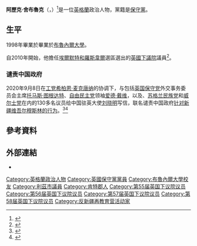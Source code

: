 {{noteTA
|T=zh-cn:亚历克·谢尔布鲁克;zh-hant:阿歷克·舍布魯克;
|1=zh-cn:亚历克·谢尔布鲁克;zh-hant:阿歷克·舍布魯克;
|2=zh-cn:谢尔布鲁克;zh-hant:舍布魯克;
|3=zh-cn:亚历克;zh-hant:阿歷克;
}}
{{Infobox officeholder
| 姓名          = 阿歷克·舍布魯克
| 原名          = Alec Shelbrooke
| honorific-suffix = {{Post-nominals|country=GBR|size=100%|MP}}
| 圖像          = Official portrait of Alec Shelbrooke crop 2.jpg
| 圖像說明      = 
| 性別                      = 男
| 出生日期                  = {{Birth date and age|df=yes|1976|01|10}}
| 出生地點                  = {{英國}}[[布羅姆利|布羅姆利]]
| 國籍                      = {{英國}}
| 政黨                      = [[保守黨_(英國)|保守黨]]
| 母校                      = [[布魯內爾大學|布魯內爾大學]]
}}
'''阿歷克·舍布魯克'''（{{lang-en|Alec Shelbrooke}}，{{bd|1976年|1月10日}}）<ref>{{Cite web |url=http://www.ukwhoswho.com/view/article/oupww/whoswho/U251667/ |title=存档副本 |accessdate=2016-03-09 |archive-date=2019-07-13 |archive-url=https://web.archive.org/web/20190713133544/https://www.ukwhoswho.com/view/10.1093/ww/9780199540884.001.0001/ww-9780199540884-e-251667;jsessionid=09BBA2C6683CDFDDBBB32C90B04C9C27 |dead-url=no }}</ref>是一位[[英格蘭|英格蘭]]政治人物，黨籍是[[保守黨_(英國)|保守黨]]。

==生平==
1998年畢業於畢業於[[布魯內爾大學|布魯內爾大學]]。

自2010年開始，他擔任[[埃爾默特和羅斯韋爾_(英國國會選區)|埃爾默特和羅斯韋爾]]選區選出的[[英國下議院|英國下議院]]議員<ref name="Election 2010">{{cite news|url=http://news.bbc.co.uk/1/shared/election2010/results/constituency/b61.stm|title=Election 2010: Elmet and Rothwell|work=BBC News|accessdate=7 May 2010|archiveurl=https://web.archive.org/web/20100426214832/http://news.bbc.co.uk/1/shared/election2010/results/constituency/b61.stm|archivedate=2010-04-26|deadurl=no}}</ref>。

===谴责中国政府===
2020年9月8日在[[英国工党|工党]][[希柏恩·麦克唐纳|希柏恩·麦克唐纳]]的协调下，与包括[[英国保守党|英国保守党]]外交事务委员会主席[[托马斯·图根达特|托马斯·图根达特]]、[[自由民主党_(英国)|自由民主党]]领袖[[爱德·戴维|爱德·戴维]]，以及{{le|英国绿党|Green Party (UK)}}、[[苏格兰民族党|苏格兰民族党]]和[[威尔士党|威尔士党]]在内的130多名议员给中国驻英大使[[刘晓明|刘晓明]]写信，联名谴责中国政府[[新疆再教育营|针对新疆维吾尔穆斯林的行为]]。<ref>{{cite news |author1=法广 |title=英国近百名议员联名谴责中共针对新疆维吾尔穆斯林的行为 |url=https://www.rfi.fr/cn/%E4%B8%AD%E5%9B%BD/20200909-%E8%8B%B1%E5%9B%BD%E8%BF%91%E7%99%BE%E5%90%8D%E8%AE%AE%E5%91%98%E8%81%94%E5%90%8D%E8%B0%B4%E8%B4%A3%E4%B8%AD%E5%85%B1%E9%92%88%E5%AF%B9%E6%96%B0%E7%96%86%E7%BB%B4%E5%90%BE%E5%B0%94%E7%A9%86%E6%96%AF%E6%9E%97%E7%9A%84%E8%A1%8C%E4%B8%BA |accessdate=2020-09-29 |agency=RFI |date=2020-09-10 |archive-date=2020-09-10 |archive-url=https://web.archive.org/web/20200910225118/https://www.rfi.fr/cn/%E4%B8%AD%E5%9B%BD/20200909-%E8%8B%B1%E5%9B%BD%E8%BF%91%E7%99%BE%E5%90%8D%E8%AE%AE%E5%91%98%E8%81%94%E5%90%8D%E8%B0%B4%E8%B4%A3%E4%B8%AD%E5%85%B1%E9%92%88%E5%AF%B9%E6%96%B0%E7%96%86%E7%BB%B4%E5%90%BE%E5%B0%94%E7%A9%86%E6%96%AF%E6%9E%97%E7%9A%84%E8%A1%8C%E4%B8%BA |dead-url=no }}</ref><ref>{{cite news |author1=DAVID ALTON |title=Led by Siobhain McDonagh MP, 130 parliamentarians have today written to the Chinese Ambassador to the UK condemning treatment of Uyghur people in Xinjiang |url=https://davidalton.net/2020/09/08/led-by-siobhain-mcdonagh-mp-130-parliamentarians-have-today-written-to-the-chinese-ambassador-to-the-uk-condemning-treatment-of-uyghur-people-in-xinjiang/ |accessdate=2020-09-29 |date=2020-09-08 |archive-date=2020-09-17 |archive-url=https://web.archive.org/web/20200917001800/https://davidalton.net/2020/09/08/led-by-siobhain-mcdonagh-mp-130-parliamentarians-have-today-written-to-the-chinese-ambassador-to-the-uk-condemning-treatment-of-uyghur-people-in-xinjiang/ |dead-url=no }}</ref>

==參考資料==
{{Reflist}}

==外部連結==
{{Commons category|Alec Shelbrooke}}
*{{Official website}}

{{Authority control}}
{{DEFAULTSORT:Shelbrooke, Alec}}
[[Category:英格蘭政治人物|Category:英格蘭政治人物]]
[[Category:英國保守黨黨員|Category:英國保守黨黨員]]
[[Category:布魯內爾大學校友|Category:布魯內爾大學校友]]
[[Category:利茲市議員|Category:利茲市議員]]
[[Category:肯特郡人|Category:肯特郡人]]
[[Category:第55届英国下议院议员|Category:第55届英国下议院议员]]
[[Category:第56届英国下议院议员|Category:第56届英国下议院议员]]
[[Category:第57届英国下议院议员|Category:第57届英国下议院议员]]
[[Category:第58届英国下议院议员|Category:第58届英国下议院议员]]
[[Category:反新疆再教育营活动家|Category:反新疆再教育营活动家]]